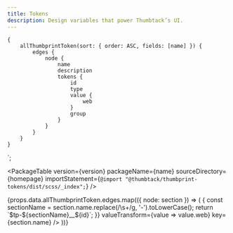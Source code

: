 ```yaml
---
title: Tokens
description: Design variables that power Thumbtack’s UI.
---
```



    {
        allThumbprintToken(sort: { order: ASC, fields: [name] }) {
            edges {
                node {
                    name
                    description
                    tokens {
                        id
                        type
                        value {
                            web
                        }
                        group
                    }
                }
            }
        }
    }
`;

<TabNav />

<PackageTable
    version={version}
    packageName={name}
    sourceDirectory={homepage}
    importStatement={`@import "@thumbtack/thumbprint-tokens/dist/scss/_index";`}
/>

<div>
    {props.data.allThumbprintToken.edges.map(({ node: section }) => (
        <TokenSection
            section={section}
            idTransform={id => {
                const sectionName = section.name.replace(/\s+/g, '-').toLowerCase();
                return `$tp-${sectionName}__${id}`;
            }}
            valueTransform={value => value.web}
            key={section.name}
        />
    ))}
</div>

